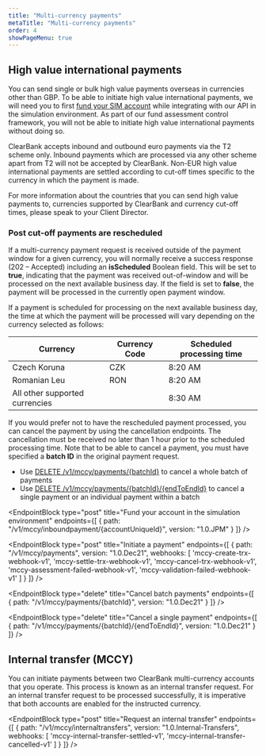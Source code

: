 ```yaml
---
title: "Multi-currency payments"
metaTitle: "Multi-currency payments"
order: 4
showPageMenu: true
---
```



## High value international payments

You can send single or bulk high value payments overseas in currencies other than GBP. To be able to initiate high value international payments, we will need you to first [fund your SIM account](#fund-your-account-in-the-simulation-environment) while integrating with our API in the simulation environment. As part of our fund assessment control framework, you will not be able to initiate high value international payments without doing so.

ClearBank accepts inbound and outbound euro payments via the T2 scheme only. Inbound payments which are processed via any other scheme apart from T2 will not be accepted by ClearBank. Non-EUR high value international payments are settled according to cut-off times specific to the currency in which the payment is made.

For more information about the countries that you can send high value payments to, currencies supported by ClearBank and currency cut-off times, please speak to your Client Director.

### Post cut-off payments are rescheduled
If a multi-currency payment request is received outside of the payment window for a given currency, you will normally receive a success response (202 – Accepted) including an **isScheduled** Boolean field. This will be set to **true**, indicating that the payment was received out-of-window and will be processed on the next available business day. If the field is set to **false**, the payment will be processed in the currently open payment window.

If a payment is scheduled for processing on the next available business day, the time at which the payment will be processed will vary depending on the currency selected as follows:

| Currency                           | Currency Code | Scheduled processing time  |
|------------------------------------|---------------|----------------------------|
| Czech Koruna                       | CZK           | 8:20 AM                    |
| Romanian Leu                       | RON           | 8:20 AM                    |
| All other supported currencies     |               | 8:30 AM                    |


If you would prefer not to have the rescheduled payment processed, you can cancel the payment by using the cancellation endpoints. The cancellation must be received no later than 1 hour prior to the scheduled processing time. Note that to be able to cancel a payment, you must have specified a **batch ID** in the original payment request.

* Use [DELETE /v1/mccy/payments/{batchId}](#cancel-batch-payments) to cancel a whole batch of payments
* Use [DELETE /v1/mccy/payments/{batchId}/{endToEndId}](#cancel-a-single-payment) to cancel a single payment or an individual payment within a batch

<EndpointBlock
  type="post"
  title="Fund your account in the simulation environment"
  endpoints={[
    {
      path: "/v1/mccy/inboundpayment/{accountUniqueId}",
      version: "1.0.JPM"
    }
  ]}
/>

<EndpointBlock
  type="post"
  title="Initiate a payment"
  endpoints={[
    {
      path: "/v1/mccy/payments",
      version: "1.0.Dec21",
      webhooks: [
        'mccy-create-trx-webhook-v1',
        'mccy-settle-trx-webhook-v1',
        'mccy-cancel-trx-webhook-v1',
        'mccy-assessment-failed-webhook-v1',
        'mccy-validation-failed-webhook-v1'
      ]
    }
  ]}
/>

<WebhookPlaceholder render='mccy-create-trx-webhook-v1' />
<WebhookPlaceholder render='mccy-settle-trx-webhook-v1' />
<WebhookPlaceholder render='mccy-cancel-trx-webhook-v1' />
<WebhookPlaceholder render='mccy-assessment-failed-webhook-v1' />
<WebhookPlaceholder render='mccy-validation-failed-webhook-v1' />

<EndpointBlock
  type="delete"
  title="Cancel batch payments"
  endpoints={[
    {
      path: "/v1/mccy/payments/{batchId}",
      version: "1.0.Dec21"
    }
  ]}
/>

<EndpointBlock
  type="delete"
  title="Cancel a single payment"
  endpoints={[
    {
      path: "/v1/mccy/payments/{batchId}/{endToEndId}",
      version: "1.0.Dec21"
    }
  ]}
/>

## Internal transfer (MCCY)

You can initiate payments between two ClearBank multi-currency accounts that you operate. This process is known as an internal transfer request. For an internal transfer request to be processed successfully, it is imperative that both accounts are enabled for the instructed currency.

<EndpointBlock
  type="post"
  title="Request an internal transfer"
  endpoints={[
    {
      path: "/v1/mccy/internaltransfers",
      version: "1.0.Internal-Transfers",
      webhooks: [
        'mccy-internal-transfer-settled-v1',
        'mccy-internal-transfer-cancelled-v1'
      ]
    }
  ]}
/>

<WebhookPlaceholder render='mccy-internal-transfer-settled-v1' />
<WebhookPlaceholder render='mccy-internal-transfer-cancelled-v1' />
